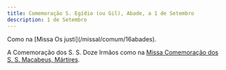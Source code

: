```yaml
---
title: Comemoração S. Egídio (ou Gil), Abade, a 1 de Setembro
description: 1 de Setembro
---
```


<aside>
Como na [Missa Os justi](/missal/comum/16abades).

A Comemoração dos S. S. Doze Irmãos como na [Missa Comemoração dos S. S. Macabeus, Mártires](/missal/santos/08-01).

</aside>
